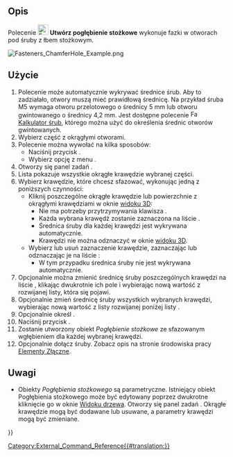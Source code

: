 <languages/>

{{Docnav/pl
|
|
|[[Fasteners_Workbench/pl|środowisko pracy Elementy Złączne]]
|IconL=
|IconR=
|IconC=Fasteners_workbench_icon.svg
}}

{{VeryImportantMessage|To polecenie jest przestarzałe, nie jest dostępne w {{VersionPlus/pl|0.5.13}}. Rozważ użycie zaawansowanej funkcji [[PartDesign_Hole/pl|Otwór]] środowiska Projekt Części zamiast niej.}}

{{GuiCommand/pl
|Name=Fasteners ChamferHole
|Name/pl=Elementy Złączne: Utwórz pogłębienie stożkowe
|MenuLocation=Elementy złączne → Utwórz pogłębienie stożkowe
|Workbenches=[[Fasteners_Workbench/pl|Elementy Złączne]]
}}

<span id="Description"></span>
==Opis==

Polecenie [[Image:Fasteners_ChamferHole.svg|24px]] '''Utwórz pogłębienie stożkowe''' wykonuje fazki w otworach pod śruby z łbem stożkowym.

[[Image:Fasteners_ChamferHole_Example.png]]
{{Caption|Fazowane otwory na śruby z łbem stożkowym}}

<span id="Usage"></span>
==Użycie==

# Polecenie może automatycznie wykrywać średnice śrub. Aby to zadziałało, otwory muszą mieć prawidłową średnicę. Na przykład śruba M5 wymaga otworu przelotowego o średnicy 5 mm lub otworu gwintowanego o średnicy 4,2 mm.  Jest dostępne polecenie [[Image:Fasteners_ScrewCalculator.svg|16px]] [[Fasteners_ScrewCalculator/pl|Kalkulator śrub]], którego można użyć do określenia średnic otworów gwintowanych.
# Wybierz część z okrągłymi otworami.
# Polecenie można wywołać na kilka sposobów:
#* Naciśnij przycisk {{Button|[[Image:Fasteners_ChamferHole.svg|16px]] '''Utwórz pogłębienie stożkowe'''}}.
#* Wybierz opcję  z menu {{MenuCommand|Elementy złaczne → [[Image:Fasteners_ChamferHole.svg|16px]] Utwórz pogłębienie stożkowe}}.
# Otworzy się panel zadań {{MenuCommand|Tworzy sfazowane otwory pod śruby z łbem stożkowym}}.
# Lista {{MenuCommand|Krawędzie do fazowania}} pokazuje wszystkie okrągłe krawędzie wybranej części.
# Wybierz krawędzie, które chcesz sfazować, wykonując jedną z poniższych czynności:
#* Kliknij poszczególne okrągłe krawędzie lub powierzchnie z okrągłymi krawędziami w oknie [[3D_view/pl|widoku 3D]]:
#** Nie ma potrzeby przytrzymywania klawisza {{KEY|Ctrl}}.
#** Każda wybrana krawędź zostanie zaznaczona na liście {{MenuCommand|Krawędzie do fazowania}}.
#** Średnica śruby dla każdej krawędzi jest wykrywana automatycznie.
#** Krawędzi nie można odznaczyć w oknie [[3D_view/pl|widoku 3D]].
#* Wybierz lub usuń zaznaczenie krawędzie, zaznaczając lub odznaczając je na liście {{MenuCommand|Krawędzie do fazowania}}:
#** W tym przypadku średnica śruby nie jest wykrywana automatycznie.
# Opcjonalnie można zmienić średnicę śruby poszczególnych krawędzi na liście {{MenuCommand|Krawędzie do sfazowania}}, klikając dwukrotnie ich pole {{MenuCommand|Średnica}} i wybierając nową wartość z rozwijanej listy, która się pojawi.
# Opcjonalnie zmień średnicę śruby wszystkich wybranych krawędzi, wybierając nową wartość z listy rozwijanej {{MenuCommand|Średnica}} poniżej listy {{MenuCommand|Krawędzie do sfazowania}}.
# Opcjonalnie określ {{MenuCommand|Typ śruby}}.
# Naciśnij przycisk {{Button|OK}}.
# Zostanie utworzony obiekt ''Pogłębienie stożkowe'' ze sfazowanym wgłębieniem dla każdej wybranej krawędzi.
# Opcjonalnie dołącz śruby. Zobacz opis na stronie środowiska pracy [[Fasteners_Workbench/pl#Użycie|Elementy Złączne]].

<span id="Notes"></span>
==Uwagi==

* Obiekty  ''Pogłębienia stożkowego'' są parametryczne. Istniejący obiekt Pogłębienia stożkowego może być edytowany poprzez dwukrotne kliknięcie go w oknie [[Tree_view|Widoku drzewa]]. Otworzy się panel zadań {{MenuCommand|Tworzy sfazowane otwory pod śruby z łbem stożkowym}}. Okrągłe krawędzie mogą być dodawane lub usuwane, a parametry krawędzi mogą być zmieniane.


{{Docnav/pl
|
|
|[[Fasteners_Workbench/pl|środowisko pracy Elementy Złączne]]
|IconL=
|IconR=
|IconC=Fasteners_workbench_icon.svg
}}

[[Category:External_Command_Reference{{#translation:}}]]
{{Fasteners_Tools_navi{{#translation:}}}}